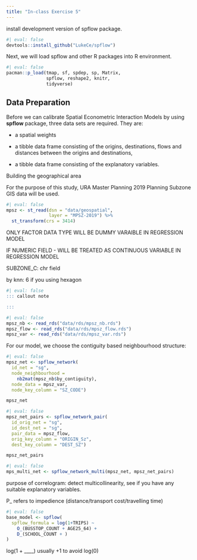 ```yaml
---
title: "In-class Exercise 5"
---
```


install development version of spflow package.

```r
#| eval: false
devtools::install_github("LukeCe/spflow")
```

Next, we will load spflow and other R packages into R environment.

```r
#| eval: false
pacman::p_load(tmap, sf, spdep, sp, Matrix,
               spflow, reshape2, knitr,
               tidyverse)
```

## Data Preparation

Before we can calibrate Spatial Econometric Interaction Models by using **spflow** package, three data sets are required. They are:

-   a spatial weights

-   a tibble data frame consisting of the origins, destinations, flows and distances between the origins and destinations,

-   a tibble data frame consisting of the explanatory variables.

Building the geographical area

For the purpose of this study, URA Master Planning 2019 Planning Subzone GIS data will be used.

```r
#| eval: false
mpsz <- st_read(dsn = "data/geospatial", 
                layer = "MPSZ-2019") %>%
  st_transform(crs = 3414)
```

ONLY FACTOR DATA TYPE WILL BE DUMMY VARAIBLE IN REGRESSION MODEL

IF NUMERIC FIELD - WILL BE TREATED AS CONTINUOUS VARIABLE IN REGRESSION MODEL

SUBZONE_C: chr field

by knn: 6 if you using hexagon

```r
#| eval: false
::: callout note

:::
```

```r
#| eval: false
mpsz_nb <- read_rds("data/rds/mpsz_nb.rds")
mpsz_flow <- read_rds("data/rds/mpsz_flow.rds")
mpsz_var <- read_rds("data/rds/mpsz_var.rds")
```

For our model, we choose the contiguity based neighbourhood structure:

```r
#| eval: false
mpsz_net <- spflow_network(
  id_net = "sg", 
  node_neighbourhood =
    nb2mat(mpsz_nb$by_contiguity),
  node_data = mpsz_var,
  node_key_column = "SZ_CODE")

mpsz_net

```

```r
#| eval: false
mpsz_net_pairs <- spflow_network_pair(
  id_orig_net = "sg",
  id_dest_net = "sg",
  pair_data = mpsz_flow,
  orig_key_column = "ORIGIN_Sz",
  dest_key_column = "DEST_SZ")

mpsz_net_pairs
```

```r
#| eval: false
mps_multi_net <- spflow_network_multi(mpsz_net, mpsz_net_pairs)
```

purpose of correlogram: detect multicollinearity, see if you have any suitable explanatory variables.

P\_ refers to impedience (distance/transport cost/travelling time)

```r
#| eval: false
base_model <- spflow(
  spflow_formula = log(1+TRIPS) ~
    O_(BUSSTOP_COUNT + AGE25_64) +
    D_(SCHOOL_COUNT + )
)


```

log(1 + \_\_\_\_) usually +1 to avoid log(0)
